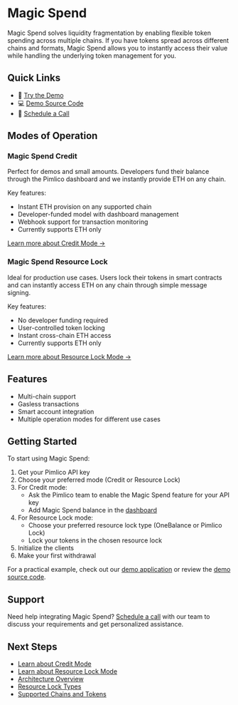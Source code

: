 # Magic Spend

Magic Spend solves liquidity fragmentation by enabling flexible token spending across multiple chains. If you have tokens spread across different chains and formats, Magic Spend allows you to instantly access their value while handling the underlying token management for you.

## Quick Links

- 🚀 [Try the Demo](https://magic.pimlico.io/)
- 💻 [Demo Source Code](https://github.com/pimlicolabs/magic-spend-ui)
- 📅 [Schedule a Call](https://cal.com/sergey-potekhin)

## Modes of Operation

### Magic Spend Credit

Perfect for demos and small amounts. Developers fund their balance through the Pimlico dashboard and we instantly provide ETH on any chain.

Key features:
- Instant ETH provision on any supported chain
- Developer-funded model with dashboard management
- Webhook support for transaction monitoring
- Currently supports ETH only

[Learn more about Credit Mode →](/infra/magic-spend/modes/credit)

### Magic Spend Resource Lock

Ideal for production use cases. Users lock their tokens in smart contracts and can instantly access ETH on any chain through simple message signing.

Key features:
- No developer funding required
- User-controlled token locking
- Instant cross-chain ETH access
- Currently supports ETH only

[Learn more about Resource Lock Mode →](/infra/magic-spend/modes/resource-lock)

## Features

- Multi-chain support
- Gasless transactions
- Smart account integration
- Multiple operation modes for different use cases

## Getting Started

To start using Magic Spend:

1. Get your Pimlico API key
2. Choose your preferred mode (Credit or Resource Lock)
3. For Credit mode:
   - Ask the Pimlico team to enable the Magic Spend feature for your API key
   - Add Magic Spend balance in the [dashboard](https://dashboard.pimlico.io/billing/payment-methods)
4. For Resource Lock mode:
   - Choose your preferred resource lock type (OneBalance or Pimlico Lock)
   - Lock your tokens in the chosen resource lock
5. Initialize the clients
6. Make your first withdrawal

For a practical example, check out our [demo application](https://magic.pimlico.io/) or review the [demo source code](https://github.com/pimlicolabs/magic-spend-ui/blob/main/src/app/transfer/page.tsx).

## Support

Need help integrating Magic Spend? [Schedule a call](https://cal.com/sergey-potekhin) with our team to discuss your requirements and get personalized assistance.

## Next Steps

- [Learn about Credit Mode](/infra/magic-spend/modes/credit)
- [Learn about Resource Lock Mode](/infra/magic-spend/modes/resource-lock)
- [Architecture Overview](/infra/magic-spend/architecture)
- [Resource Lock Types](/infra/magic-spend/resource-lock-types)
- [Supported Chains and Tokens](/infra/magic-spend/supported-chains-and-tokens)
